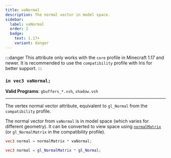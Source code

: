 ```yaml
---
title: vaNormal
description: The normal vector in model space.
sidebar:
  label: vaNormal
  order: 2
  badge:
    text: 1.17+
    variant: danger
---
```


:::danger
This attribute only works with the `core` profile in Minecraft 1.17 and newer. It is recommended to use the `compatibility` profile with Iris for better support.
:::

### `in vec3 vaNormal;`

**Valid Programs**: `gbuffers_*.vsh`, `shadow.vsh`

---

The vertex normal vector attribute, equivalent to `gl_Normal` from the `compatibility` profile.

The normal vector from `vaNormal` is in model space (which varies for different geometry). It can be converted to view space using [`normalMatrix`](/current/reference/uniforms/matrices/#normalmatrix) (or `gl_NormalMatrix` in the compatibility profile).
```glsl
vec3 normal = normalMatrix * vaNormal;
```
```glsl
vec3 normal = gl_NormalMatrix * gl_Normal;
```